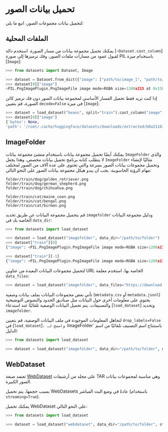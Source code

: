 # تحميل بيانات الصور

لتحميل بيانات مجموعات الصور، اتبع ما يلي:

## الملفات المحلية

يمكنك تحميل مجموعة بيانات من مسار الصورة. استخدم دالة [`~Dataset.cast_column`] لقبول عمود من مسارات ملفات الصور، وفك ترميزها إلى صورة PIL باستخدام ميزة [`Image`]:

```py
>>> from datasets import Dataset, Image

>>> dataset = Dataset.from_dict({"image": ["path/to/image_1", "path/to/image_2", ..., "path/to/image_n"]}).cast_column("image", Image())
>>> dataset[0]["image"]
<PIL.PngImagePlugin.PngImageFile image mode=RGBA size=1200x215 at 0x15E6D7160>]
```

إذا كنت تريد فقط تحميل المسار الأساسي لمجموعة بيانات الصور دون فك ترميز كائن الصورة، قم بتعيين `decode=False` في ميزة [`Image`]:

```py
>>> dataset = load_dataset("beans", split="train").cast_column("image", Image(decode=False))
>>> dataset[0]["image"]
{'bytes': None,
'path': '/root/.cache/huggingface/datasets/downloads/extracted/b0a21163f78769a2cf11f58dfc767fb458fc7cea5c05dccc0144a2c0f0bc1292/train/bean_rust/bean_rust_train.29.jpg'}
```

## ImageFolder

يمكنك أيضًا تحميل مجموعة بيانات باستخدام منشئ مجموعة بيانات `ImageFolder` والذي لا يتطلب كتابة برنامج تحميل بيانات مخصص. وهذا يجعل `ImageFolder` مثاليًا لإنشاء وتحميل مجموعات بيانات الصور بسرعة والتي تحتوي على عدة آلاف من الصور لمختلف مهام الرؤية الحاسوبية. يجب أن يبدو هيكل مجموعة بيانات الصور على النحو التالي:

```
folder/train/dog/golden_retriever.png
folder/train/dog/german_shepherd.png
folder/train/dog/chihuahua.png

folder/train/cat/maine_coon.png
folder/train/cat/bengal.png
folder/train/cat/birman.png
```

قم بتحميل مجموعة البيانات عن طريق تحديد `imagefolder` ودليل مجموعة البيانات الخاصة بك في `data_dir`:

```py
>>> from datasets import load_dataset

>>> dataset = load_dataset("imagefolder", data_dir="/path/to/folder")
>>> dataset["train"][0]
{"image": <PIL.PngImagePlugin.PngImageFile image mode=RGBA size=1200x215 at 0x15E6D7160>, "label": 0}

>>> dataset["train"][-1]
{"image": <PIL.PngImagePlugin.PngImageFile image mode=RGBA size=1200x215 at 0x15E8DAD30>, "label": 1}
```

لتحميل مجموعات البيانات البعيدة من عناوين URL الخاصة بها، استخدم معلمة `data_files`:

```py
>>> dataset = load_dataset("imagefolder", data_files="https://download.microsoft.com/download/3/E/1/3E1C3F21-ECDB-4869-8368-6DEBA77B919F/kagglecatsanddogs_5340.zip", split="train")
```

تأتي بعض مجموعات البيانات بملف بيانات وصفية (`metadata.csv` أو `metadata.jsonl`) يحتوي على معلومات أخرى حول البيانات مثل صناديق الحدود والنصوص التوضيحية والتصنيفات. يتم تحميل البيانات الوصفية تلقائيًا عند استدعاء [`load_dataset`] وتحديد `imagefolder`.

لتجاهل المعلومات الموجودة في ملف البيانات الوصفية، قم بتعيين `drop_labels=False` في [`load_dataset`]`، واسمح لـ `ImageFolder` باستنتاج اسم التصنيف تلقائيًا من اسم الدليل:

```py
>>> from datasets import load_dataset

>>> dataset = load_dataset("imagefolder", data_dir="/path/to/folder", drop_labels=False)
```

## WebDataset

تعتمد صيغة [WebDataset](https://github.com/webdataset/webdataset) على مجلد من أرشيفات TAR وهي مناسبة لمجموعات بيانات الصور الكبيرة.

بسبب حجمها، يتم تحميل WebDatasets عادةً في وضع البث المباشر (باستخدام `streaming=True`).

يمكنك تحميل WebDataset على النحو التالي:

```python
>>> from datasets import load_dataset

>>> dataset = load_dataset("webdataset", data_dir="/path/to/folder", streaming=True)
```